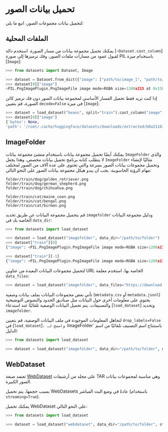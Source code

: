 # تحميل بيانات الصور

لتحميل بيانات مجموعات الصور، اتبع ما يلي:

## الملفات المحلية

يمكنك تحميل مجموعة بيانات من مسار الصورة. استخدم دالة [`~Dataset.cast_column`] لقبول عمود من مسارات ملفات الصور، وفك ترميزها إلى صورة PIL باستخدام ميزة [`Image`]:

```py
>>> from datasets import Dataset, Image

>>> dataset = Dataset.from_dict({"image": ["path/to/image_1", "path/to/image_2", ..., "path/to/image_n"]}).cast_column("image", Image())
>>> dataset[0]["image"]
<PIL.PngImagePlugin.PngImageFile image mode=RGBA size=1200x215 at 0x15E6D7160>]
```

إذا كنت تريد فقط تحميل المسار الأساسي لمجموعة بيانات الصور دون فك ترميز كائن الصورة، قم بتعيين `decode=False` في ميزة [`Image`]:

```py
>>> dataset = load_dataset("beans", split="train").cast_column("image", Image(decode=False))
>>> dataset[0]["image"]
{'bytes': None,
'path': '/root/.cache/huggingface/datasets/downloads/extracted/b0a21163f78769a2cf11f58dfc767fb458fc7cea5c05dccc0144a2c0f0bc1292/train/bean_rust/bean_rust_train.29.jpg'}
```

## ImageFolder

يمكنك أيضًا تحميل مجموعة بيانات باستخدام منشئ مجموعة بيانات `ImageFolder` والذي لا يتطلب كتابة برنامج تحميل بيانات مخصص. وهذا يجعل `ImageFolder` مثاليًا لإنشاء وتحميل مجموعات بيانات الصور بسرعة والتي تحتوي على عدة آلاف من الصور لمختلف مهام الرؤية الحاسوبية. يجب أن يبدو هيكل مجموعة بيانات الصور على النحو التالي:

```
folder/train/dog/golden_retriever.png
folder/train/dog/german_shepherd.png
folder/train/dog/chihuahua.png

folder/train/cat/maine_coon.png
folder/train/cat/bengal.png
folder/train/cat/birman.png
```

قم بتحميل مجموعة البيانات عن طريق تحديد `imagefolder` ودليل مجموعة البيانات الخاصة بك في `data_dir`:

```py
>>> from datasets import load_dataset

>>> dataset = load_dataset("imagefolder", data_dir="/path/to/folder")
>>> dataset["train"][0]
{"image": <PIL.PngImagePlugin.PngImageFile image mode=RGBA size=1200x215 at 0x15E6D7160>, "label": 0}

>>> dataset["train"][-1]
{"image": <PIL.PngImagePlugin.PngImageFile image mode=RGBA size=1200x215 at 0x15E8DAD30>, "label": 1}
```

لتحميل مجموعات البيانات البعيدة من عناوين URL الخاصة بها، استخدم معلمة `data_files`:

```py
>>> dataset = load_dataset("imagefolder", data_files="https://download.microsoft.com/download/3/E/1/3E1C3F21-ECDB-4869-8368-6DEBA77B919F/kagglecatsanddogs_5340.zip", split="train")
```

تأتي بعض مجموعات البيانات بملف بيانات وصفية (`metadata.csv` أو `metadata.jsonl`) يحتوي على معلومات أخرى حول البيانات مثل صناديق الحدود والنصوص التوضيحية والتصنيفات. يتم تحميل البيانات الوصفية تلقائيًا عند استدعاء [`load_dataset`] وتحديد `imagefolder`.

لتجاهل المعلومات الموجودة في ملف البيانات الوصفية، قم بتعيين `drop_labels=False` في [`load_dataset`]`، واسمح لـ `ImageFolder` باستنتاج اسم التصنيف تلقائيًا من اسم الدليل:

```py
>>> from datasets import load_dataset

>>> dataset = load_dataset("imagefolder", data_dir="/path/to/folder", drop_labels=False)
```

## WebDataset

تعتمد صيغة [WebDataset](https://github.com/webdataset/webdataset) على مجلد من أرشيفات TAR وهي مناسبة لمجموعات بيانات الصور الكبيرة.

بسبب حجمها، يتم تحميل WebDatasets عادةً في وضع البث المباشر (باستخدام `streaming=True`).

يمكنك تحميل WebDataset على النحو التالي:

```python
>>> from datasets import load_dataset

>>> dataset = load_dataset("webdataset", data_dir="/path/to/folder", streaming=True)
```